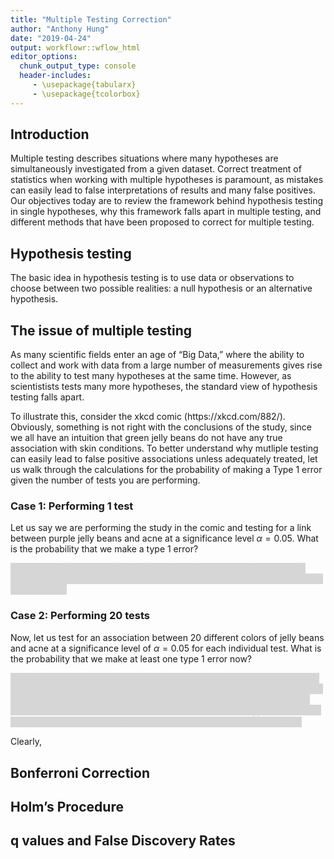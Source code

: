 ```yaml
---
title: "Multiple Testing Correction"
author: "Anthony Hung"
date: "2019-04-24"
output: workflowr::wflow_html
editor_options:
  chunk_output_type: console
  header-includes:
     - \usepackage{tabularx}
     - \usepackage{tcolorbox}
---
```


<style>
hide {
  background-color: #d6d6d6;
  color: #d6d6d6;
}
hide:hover {
  background-color: white;
  color: black;
}
</style>

## Introduction

Multiple testing describes situations where many hypotheses are simultaneously investigated from a given dataset. Correct treatment of statistics when working with multiple hypotheses is paramount, as mistakes can easily lead to false interpretations of results and many false positives. Our objectives today are to review the framework behind hypothesis testing in single hypotheses, why this framework falls apart in multiple testing, and different methods that have been proposed to correct for multiple testing.

## Hypothesis testing

The basic idea in hypothesis testing is to use data or observations to choose between two possible realities: a null hypothesis or an alternative hypothesis. 


## The issue of multiple testing

As many scientific fields enter an age of "Big Data," where the ability to collect and work with data from a large number of measurements gives rise to the ability to test many hypotheses at the same time. However, as scientistists tests many more hypotheses, the standard view of hypothesis testing falls apart. 

To illustrate this, consider the xkcd comic (https://xkcd.com/882/). Obviously, something is not right with the conclusions of the study, since we all have an intuition that green jelly beans do not have any true association with skin conditions. To better understand why mutliple testing can easily lead to false positive associations unless adequately treated, let us walk through the calculations for the probability of making a Type 1 error given the number of tests you are performing.

### Case 1: Performing 1 test

Let us say we are performing the study in the comic and testing for a link between purple jelly beans and acne at a significance level $\alpha = 0.05$. What is the probability that we make a type 1 error?

<hide> As $\alpha$ is equal to our type 1 error rate (the probability of rejecting the null hypothesis given the null hypothesis is true), we know that the probability is equal to 0.05.</hide>

### Case 2: Performing 20 tests

Now, let us test for an association between 20 different colors of jelly beans and acne at a significance level of $\alpha = 0.05$ for each individual test. What is the probability that we make at least one type 1 error now?

<hide> 
Here, we are interested in finding the P(making a type 1 error), which is the same as 1 - P(NOT making a type 1 error). The P(NOT making a type 1 error) for each of the individual tests is equal to $1- \alpha = 0.95$. If we assume that each of the separate tests is independent, then our probability of making at least one type 1 error amongst our 20 tests is $1-(1-0.05)^{20} = 0.6415$.
</hide>

Clearly, 

## Bonferroni Correction

## Holm's Procedure

## q values and False Discovery Rates


